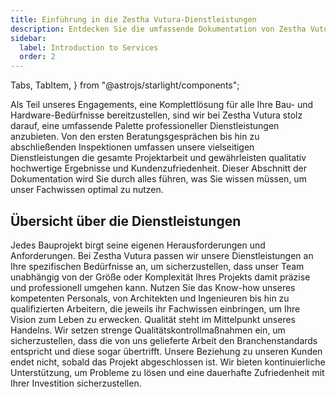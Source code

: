 ```yaml
---
title: Einführung in die Zestha Vutura-Dienstleistungen
description: Entdecken Sie die umfassende Dokumentation von Zestha Vutura für einen eingehenden Einblick in unsere erstklassigen Werkzeuge und Bauleistungen.
sidebar:
  label: Introduction to Services
  order: 2
---
```


  Tabs,
  TabItem,
} from "@astrojs/starlight/components";

Als Teil unseres Engagements, eine Komplettlösung für alle Ihre Bau- und Hardware-Bedürfnisse bereitzustellen, sind wir bei Zestha Vutura stolz darauf, eine umfassende Palette professioneller Dienstleistungen anzubieten. Von den ersten Beratungsgesprächen bis hin zu abschließenden Inspektionen umfassen unsere vielseitigen Dienstleistungen die gesamte Projektarbeit und gewährleisten qualitativ hochwertige Ergebnisse und Kundenzufriedenheit. Dieser Abschnitt der Dokumentation wird Sie durch alles führen, was Sie wissen müssen, um unser Fachwissen optimal zu nutzen.

## Übersicht über die Dienstleistungen

<Tabs>
  <TabItem label="Maßgeschneiderte Lösungen">
    Jedes Bauprojekt birgt seine eigenen Herausforderungen und Anforderungen. Bei Zestha Vutura passen wir unsere Dienstleistungen an Ihre spezifischen Bedürfnisse an, um sicherzustellen, dass unser Team unabhängig von der Größe oder Komplexität Ihres Projekts damit präzise und professionell umgehen kann.
  </TabItem>
  <TabItem label="Experten-Team">
    Nutzen Sie das Know-how unseres kompetenten Personals, von Architekten und Ingenieuren bis hin zu qualifizierten Arbeitern, die jeweils ihr Fachwissen einbringen, um Ihre Vision zum Leben zu erwecken.
  </TabItem>
   <TabItem label="Qualitätsverpflichtung">
    Qualität steht im Mittelpunkt unseres Handelns. Wir setzen strenge Qualitätskontrollmaßnahmen ein, um sicherzustellen, dass die von uns gelieferte Arbeit den Branchenstandards entspricht und diese sogar übertrifft.
  </TabItem>
   <TabItem label="Laufende Unterstützung">
    Unsere Beziehung zu unseren Kunden endet nicht, sobald das Projekt abgeschlossen ist. Wir bieten kontinuierliche Unterstützung, um Probleme zu lösen und eine dauerhafte Zufriedenheit mit Ihrer Investition sicherzustellen.
  </TabItem>
</Tabs>

